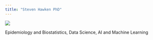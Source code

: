 ```yaml
---
title: "Steven Hawken PhD"
---
```


![](shapeimage_1.png)

Epidemiology and Biostatistics, Data Science, AI and Machine Learning
